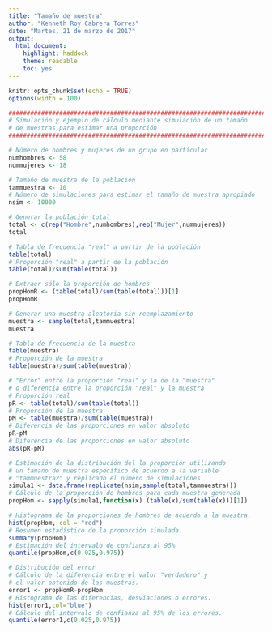 ```yaml
---
title: "Tamaño de muestra"
author: "Kenneth Roy Cabrera Torres"
date: "Martes, 21 de marzo de 2017"
output:
  html_document:
    highlight: haddock
    theme: readable
    toc: yes
---
```



```r
knitr::opts_chunk$set(echo = TRUE)
options(width = 100)
```


```r
################################################################################
# Simulación y ejemplo de cálculo mediante simulación de un tamaño
# de muestras para estimar una proporción
################################################################################

# Número de hombres y mujeres de un grupo en particular
numhombres <- 58
nummujeres <- 18

# Tamaño de muestra de la población
tammuestra <- 10
# Número de simulaciones para estimar el tamaño de muestra apropiado
nsim <- 10000

# Generar la población total
total <- c(rep("Hombre",numhombres),rep("Mujer",nummujeres))
total

# Tabla de frecuencia "real" a partir de la población
table(total)
# Proporción "real" a partir de la población
table(total)/sum(table(total))

# Extraer sólo la proporción de hombres
propHomR <- (table(total)/sum(table(total)))[1]
propHomR

# Generar una muestra aleatoria sin reemplazamiento
muestra <- sample(total,tammuestra)
muestra

# Tabla de frecuencia de la muestra
table(muestra)
# Proporción de la muestra
table(muestra)/sum(table(muestra))

# "Error" entre la proporción "real" y la de la "muestra"
# o diferencia entre la proporción "real" y la muestra
# Proporción real
pR <- table(total)/sum(table(total))
# Proporción de la muestra
pM <- table(muestra)/sum(table(muestra))
# Diferencia de las proporciones en valor absoluto
pR-pM
# Diferencia de las proporciones en valor absoluto
abs(pR-pM)

# Estimación de la distribución del la proporción utilizando
# un tamaño de muestra específico de acuerdo a la variable
# "tammuestra2" y replicado el número de simulaciones
simula1 <- data.frame(replicate(nsim,sample(total,tammuestra)))
# Cálculo de la proporción de hombres para cada muestra generada
propHom <- sapply(simula1,function(x) (table(x)/sum(table(x)))[1])

# Histograma de la proporciones de hombres de acuerdo a la muestra.
hist(propHom, col = "red")
# Resumen estadístico de la proporción simulada.
summary(propHom)
# Estimación del intervalo de confianza al 95%
quantile(propHom,c(0.025,0.975))

# Distribución del error
# Cálculo de la diferencia entre el valor "verdadero" y
# el valor obtenido de las muestras.
error1 <- propHomR-propHom
# Histograma de las diferencias, desviaciones o errores.
hist(error1,col="blue")
# Cálculo del intervalo de confianza al 95% de los errores.
quantile(error1,c(0.025,0.975))
```

